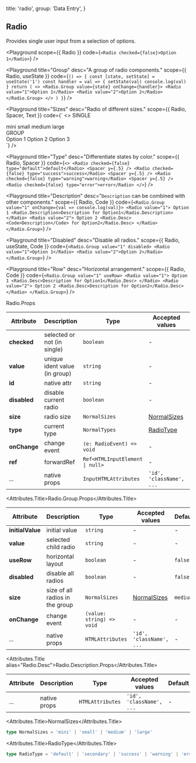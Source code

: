 
  title: 'radio',
  group: 'Data Entry',
}

## Radio

Provides single user input from a selection of options.

<Playground
  scope={{ Radio }}
  code={`
<Radio checked={false}>Option 1</Radio>
`}
/>

<Playground
  title="Group"
  desc="A group of radio components."
  scope={{ Radio, useState }}
  code={`
() => {
  const [state, setState] = useState('1')
  const handler = val => {
    setState(val)
    console.log(val)
  }
  return (
    <>
      <Radio.Group value={state} onChange={handler}>
        <Radio value="1">Option 1</Radio>
        <Radio value="2">Option 2</Radio>
      </Radio.Group>
    </>
  )
}
`}
/>

<Playground
  title="Sizes"
  desc="Radio of different sizes."
  scope={{ Radio, Spacer, Text }}
  code={`
<>
  <Text span size="12px" type="secondary">SINGLE</Text>
  <div style={{ paddingLeft: '.25rem', marginTop: '.25rem' }}>
    <Radio checked={false} size="mini">mini</Radio>
    <Radio checked={false} size="small">small</Radio>
    <Radio checked={false} size="medium">medium</Radio>
    <Radio checked={false} size="large">large</Radio>
  </div>
  <Spacer y={.5} />
  <Text span size="12px" type="secondary">GROUP</Text>
  <div style={{ paddingLeft: '.25rem', marginTop: '.25rem' }}>
    <Radio.Group size="mini">
      <Radio value="1">Option 1</Radio>
      <Radio value="2">Option 2</Radio>
      <Radio value="3">Option 3</Radio>
    </Radio.Group>
  </div>
</>
`}
/>

<Playground
  title="Type"
  desc="Differentiate states by color."
  scope={{ Radio, Spacer }}
  code={`
    <>
      <Radio checked={false} type="default">default</Radio>
      <Spacer y={.5} />
      <Radio checked={false} type="success">success</Radio>
      <Spacer y={.5} />
      <Radio checked={false} type="warning">warning</Radio>
      <Spacer y={.5} />
      <Radio checked={false} type="error">error</Radio>
    </>
`}
/>

<Playground
  title="Description"
  desc="`Description` can be combined with other components."
  scope={{ Radio, Code }}
  code={`
<Radio.Group value="1" onChange={val => console.log(val)}>
  <Radio value="1">
    Option 1
    <Radio.Description>Description for Option1</Radio.Description>
  </Radio>
  <Radio value="2">
    Option 2
    <Radio.Desc><Code>Description</Code> for Option2</Radio.Desc>
  </Radio>
</Radio.Group>
`}
/>

<Playground
  title="Disabled"
  desc="Disable all radios."
  scope={{ Radio, useState, Code }}
  code={`
<Radio.Group value="1" disabled>
  <Radio value="1">Option 1</Radio>
  <Radio value="2">Option 2</Radio>
</Radio.Group>
`}
/>

<Playground
  title="Row"
  desc="Horizontal arrangement."
  scope={{ Radio, Code }}
  code={`
<Radio.Group value="1" useRow>
  <Radio value="1">
    Option 1
    <Radio.Desc>Description for Option1</Radio.Desc>
  </Radio>
  <Radio value="2">
    Option 2
    <Radio.Desc>Description for Option2</Radio.Desc>
  </Radio>
</Radio.Group>
`}
/>

<Attributes edit="/pages/en-us/components/radio.mdx">
<Attributes.Title>Radio.Props</Attributes.Title>

| Attribute    | Description                   | Type                                           | Accepted values             | Default   |
| ------------ | ----------------------------- | ---------------------------------------------- | --------------------------- | --------- |
| **checked**  | selected or not (in single)   | `boolean`                                      | -                           | `false`   |
| **value**    | unique ident value (in group) | `string`                                       | -                           | -         |
| **id**       | native attr                   | `string`                                       | -                           | -         |
| **disabled** | disable current radio         | `boolean`                                      | -                           | `false`   |
| **size**     | radio size                    | `NormalSizes`                                  | [NormalSizes](#normalsizes) | `medium`  |
| **type**     | current type                  | `NormalTypes`                                  | [RadioType](#radiotype)     | `default` |
| **onChange** | change event                  | `(e: RadioEvent) => void`                      | -                           | -         |
| **ref**      | forwardRef                    | <Code>Ref<HTMLInputElement &#124; null></Code> | -                           | -         |
| ...          | native props                  | `InputHTMLAttributes`                          | `'id', 'className', ...`    | -         |

<Attributes.Title>Radio.Group.Props</Attributes.Title>

| Attribute        | Description                     | Type                      | Accepted values             | Default  |
| ---------------- | ------------------------------- | ------------------------- | --------------------------- | -------- |
| **initialValue** | initial value                   | `string`                  | -                           | -        |
| **value**        | selected child radio            | `string`                  | -                           | -        |
| **useRow**       | horizontal layout               | `boolean`                 | -                           | `false`  |
| **disabled**     | disable all radios              | `boolean`                 | -                           | `false`  |
| **size**         | size of all radios in the group | `NormalSizes`             | [NormalSizes](#normalsizes) | `medium` |
| **onChange**     | change event                    | `(value: string) => void` | -                           | -        |
| ...              | native props                    | `HTMLAttributes`          | `'id', 'className', ...`    | -        |

<Attributes.Title alias="Radio.Desc">Radio.Description.Props</Attributes.Title>

| Attribute | Description  | Type             | Accepted values          | Default |
| --------- | ------------ | ---------------- | ------------------------ | ------- |
| ...       | native props | `HTMLAttributes` | `'id', 'className', ...` | -       |

<Attributes.Title>NormalSizes</Attributes.Title>

```ts
type NormalSizes = 'mini' | 'small' | 'medium' | 'large'
```

<Attributes.Title>RadioType</Attributes.Title>

```ts
type RadioType = 'default' | 'secondary' | 'success' | 'warning' | 'error'
```

</Attributes>

